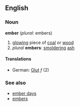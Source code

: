 ==English==
===Noun===
'''ember''' (''plural'': embers)
# [[glow]]ing piece of [[coal]] or [[wood]]
# ''plural'' '''embers''': [[smolder]]ing [[ash]]
====Translations====
*German: [[Glut]] ''f'' (2)
===See also===
*[[ember days]]
*[[embers]]